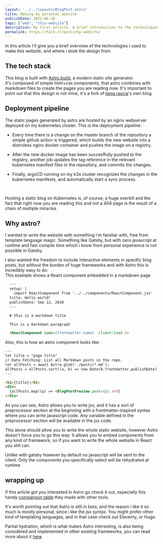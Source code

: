 ```yaml
---
layout: '../../layouts/BlogPost.astro'
title: Making my personal website
publishDate: 2022-06-10
tags: ["web", "this-website"]
description: My first article. A brief introduction to the technologies I used to make this website, and the sources where I stole the design from
permalink: https://halb.it/posts/my-website/
---
```



In this article I'll give you a brief overview of the technologies i used to make this website, and where i stole the design from

## The tech stack

This blog is built with [Astro.build](https://astro.build), a modern static site generator.<br/>
It's composed of simple html+css components, that astro combines with markdown files to create the pages you are
reading now. 
It's important to point out that this design is not mine, it's a fork of 
<a href="https://github.com/taniarascia/taniarascia.com">tania rascia</a>'s own blog.

## Deployment pipeline

The static pages generated by astro are hosted by an nginx webserver deployed on my kubernetes cluster.
This is the deployment pipeline:

- Every time there is a change on the master branch of the repository a simple github action is triggered,
 which builds the new website into a distroless nginx docker container and pushes the image on a registry.

- After the new docker image has been succesffully pushed to the registry, another job updates the tag reference in the 
relevant kubernetes manifest files in the repository, and commits the changes.

- Finally, argoCD running on my k3s cluster recognizes the changes in the kubernetes manifests, and automatically start a
sync process.

<Picture src="helloworld-generic" height="400" alt="a diagram of a CI/CD pipeline involving github actions, a docker registry, argoCD and kubernetes" />

<br/>

Hosting a static blog on Kubernetes is, of course, a huge overkill and the fact that right now you are reading this and not a 404
page is the result of a chain of multiple miracles

## Why astro?

I wanted to write the website with something i'm familiar with, free from template language magic.
Something like Gatsby, but with zero javascript at runtime and fast compile 
time which i know from personal experience is not possible in Gatsby.

I also wanted the freedom to include interactive elements in specific blog posts,
but without the burden of huge frameworks and with Astro this is incredibly
easy to do:<br/>
This example shows a React component embedded in a markdown page


```markdown
  ---
  setup: |
    import ReactComponent from '../../components/ReactComponent.jsx'
  title: Hello world!
  publishDate: Sep 12, 2020
  ---

  # this is a markdown title

  This is a markdown paragraph

  <ReactComponent name={frontmatter.name}  client:load />
```

Also, this is how an astro component looks like:


```html
---
let title = "page title"
// Data Fetching: List all Markdown posts in the repo.
let allPosts = await Astro.glob('./posts/*.md');
allPosts = allPosts.sort((a, b) => new Date(b.frontmatter.publishDate).valueOf() - new Date(a.frontmatter.publishDate).valueOf());
---

<h1>{title}</h1>
<div>
  {allPosts.map((p) => <BlogPostPreview post={p} />)}
</div>

```

As you can see, Astro allows you to write jsx, and it has a sort of preprocessor
section at the beginning with a frontmatter-inspired syntax where you can write
javascript code.
Any variable defined in the preprocessor section will be available in the jsx code.

This alone should allow you to write the whole static website, however Astro
doesn't force you to go this way: It allows you to embed components from any kind
of framework, so if you want to write the whole website in React you still can.

Unlike with gatsby however by default no javascript will be sent to the client.
Only the components you specifically select will be rehydrated at runtime

## wrapping up

If this article got you interested in Astro go check it out,
expecially this handy
[comparison table](https://docs.astro.build/en/comparing-astro-vs-other-tools/)
they made with other tools.

It's worth pointing out that Astro is still in beta, and the reason i like it so much
is mostly personal, since i like the jsx syntax. You might prefer
other kind of templating languages, and in that case check out Eleventy, or Hugo.

Partial hydration, which is what makes Astro interesting, is also 
being considered and implemented in other existing frameworks, you can read more
about it [here](https://ajcwebdev.com/what-is-partial-hydration-and-why-is-everyone-talking-about-it)

